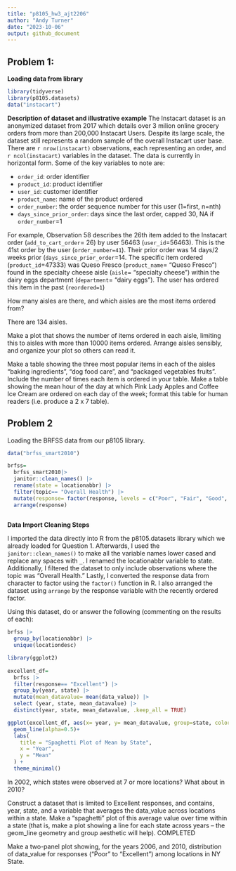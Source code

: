 ```yaml
---
title: "p8105_hw3_ajt2206"
author: "Andy Turner"
date: "2023-10-06"
output: github_document
---
```


## Problem 1:

**Loading data from library**
```r
library(tidyverse)
library(p8105.datasets)
data("instacart")
```
**Description of dataset and illustrative example**
The Instacart dataset is an anonymized dataset from 2017 which details over 3 milion online grocery orders from more than 200,000 Instacart Users. Despite its large scale, the dataset still represents a random sample of the overall Instacart user base. There are `r nrow(instacart)` observations, each representing an order, and `r ncol(instacart)` variables in the dataset. The data is currently in horizontal form. Some of the key variables to note are: 

* `order_id`: order identifier
* `product_id`: product identifier
* `user_id`: customer identifier
* `product_name`: name of the product ordered
* `order_number`: the order sequence number for this user (1=first, n=nth)
* `days_since_prior_order`: days since the last order, capped 30, NA if `order_number`=1

For example, Observation 58 describes the 26th item added to the Instacart order (`add_to_cart_order`= 26) by user 56463 (`user_id`=56463). This is the 41st order by the user (`order_number=41`). Their prior order was 14 days/2 weeks prior (`days_since_prior_order`=14. The specific item ordered (`product_id`=47333) was Queso Fresco (`product_name`= "Queso Fresco") found in the specialty cheese aisle (`aisle`= "specialty cheese") within the dairy eggs department (`department`= "dairy eggs"). The user has ordered this item in the past (`reordered=1`)

How many aisles are there, and which aisles are the most items ordered from?

There are 134 aisles. 

Make a plot that shows the number of items ordered in each aisle, limiting this to aisles with more than 10000 items ordered. Arrange aisles sensibly, and organize your plot so others can read it.

Make a table showing the three most popular items in each of the aisles “baking ingredients”, “dog food care”, and “packaged vegetables fruits”. Include the number of times each item is ordered in your table.
Make a table showing the mean hour of the day at which Pink Lady Apples and Coffee Ice Cream are ordered on each day of the week; format this table for human readers (i.e. produce a 2 x 7 table).

## Problem 2

Loading the BRFSS data from our p8105 library. 

```r
data("brfss_smart2010")

brfss=
  brfss_smart2010|> 
  janitor::clean_names() |> 
  rename(state = locationabbr) |> 
  filter(topic== "Overall Health") |> 
  mutate(response= factor(response, levels = c("Poor", "Fair", "Good", "Very good", "Excellent"))) |> 
  arrange(response)
  
```

**Data Import Cleaning Steps**

I imported the data directly into R from the p8105.datasets library which we already loaded for Question 1. Afterwards, I used the `janitor::clean_names()` to make all the variable names lower cased and replace any spaces with `_`. I renamed the locationabbr variable to state. Additionally, I filtered the dataset to only include observations where the topic was "Overall Health." Lastly, I converted the response data from character to factor using the `factor()` function in R. I also arranged the dataset using `arrange` by the response variable with the recently ordered factor. 

Using this dataset, do or answer the following (commenting on the results of each):

```r
brfss |> 
  group_by(locationabbr) |> 
  unique(locationdesc)

library(ggplot2)
  
excellent_df=
  brfss |> 
  filter(response== "Excellent") |> 
  group_by(year, state) |> 
  mutate(mean_datavalue= mean(data_value)) |> 
  select (year, state, mean_datavalue) |> 
  distinct(year, state, mean_datavalue, .keep_all = TRUE)

```


```r
ggplot(excellent_df, aes(x= year, y= mean_datavalue, group=state, color=state))+
  geom_line(alpha=0.5)+
  labs(
    title = "Spaghetti Plot of Mean by State",
    x = "Year",
    y = "Mean"
  ) +
  theme_minimal()
```

In 2002, which states were observed at 7 or more locations? What about in 2010?

Construct a dataset that is limited to Excellent responses, and contains, year, state, and a variable that averages the data_value across locations within a state. Make a “spaghetti” plot of this average value over time within a state (that is, make a plot showing a line for each state across years – the geom_line geometry and group aesthetic will help). COMPLETED

Make a two-panel plot showing, for the years 2006, and 2010, distribution of data_value for responses (“Poor” to “Excellent”) among locations in NY State.